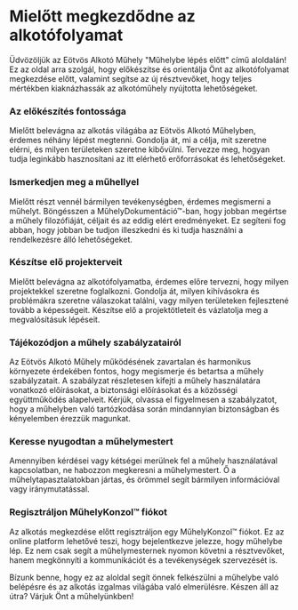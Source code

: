 
# Mielőtt megkezdődne az alkotófolyamat

Üdvözöljük az Eötvös Alkotó Műhely "Műhelybe lépés előtt" című aloldalán! Ez az oldal arra szolgál, hogy előkészítse és orientálja Önt az alkotófolyamat megkezdése előtt, valamint segítse az új résztvevőket, hogy teljes mértékben kiaknázhassák az alkotóműhely nyújtotta lehetőségeket.

<Steps>

### Az előkészítés fontossága

Mielőtt belevágna az alkotás világába az Eötvös Alkotó Műhelyben, érdemes néhány lépést megtenni. Gondolja át, mi a célja, mit szeretne elérni, és milyen területeken szeretne kibővülni. Tervezze meg, hogyan tudja leginkább hasznosítani az itt elérhető erőforrásokat és lehetőségeket.

### Ismerkedjen meg a műhellyel

Mielőtt részt vennél bármilyen tevékenységben, érdemes megismerni a műhelyt. Böngésszen a MűhelyDokumentáció™-ban, hogy jobban megértse a műhely filozófiáját, céljait és az eddig elért eredményeket. Ez segíteni fog abban, hogy jobban be tudjon illeszkedni és ki tudja használni a rendelkezésre álló lehetőségeket.

### Készítse elő projekterveit

Mielőtt belevágna az alkotófolyamatba, érdemes előre tervezni, hogy milyen projektekkel szeretne foglalkozni. Gondolja át, milyen kihívásokra és problémákra szeretne válaszokat találni, vagy milyen területeken fejlesztené tovább a képességeit. Készítse elő a projektötleteit és vázlatolja meg a megvalósításuk lépéseit.

### Tájékozódjon a műhely szabályzatairól

Az Eötvös Alkotó Műhely működésének zavartalan és harmonikus környezete érdekében fontos, hogy megismerje és betartsa a műhely szabályzatait. A szabályzat részletesen kifejti a műhely használatára vonatkozó előírásokat, a biztonsági előírásokat és a közösségi együttműködés alapelveit. Kérjük, olvassa el figyelmesen a szabályzatot, hogy a műhelyben való tartózkodása során mindannyian biztonságban és kényelemben érezzük magunkat.

### Keresse nyugodtan a műhelymestert

Amennyiben kérdései vagy kétségei merülnek fel a műhely használatával kapcsolatban, ne habozzon megkeresni a műhelymestert. Ő a műhelytapasztalatokban jártas, és örömmel segít bármilyen információval vagy iránymutatással.

### Regisztráljon MűhelyKonzol™ fiókot

Az alkotás megkezdése előtt regisztráljon egy MűhelyKonzol™ fiókot. Ez az online platform lehetővé teszi, hogy bejelentkezve jelezze, hogy műhelybe lép. Ez nem csak segít a műhelymesternek nyomon követni a résztvevőket, hanem megkönnyíti a kommunikációt és a tevékenységek szervezését is.

</Steps>

Bízunk benne, hogy ez az aloldal segít önnek felkészülni a műhelybe való belépésre és az alkotás izgalmas világába való elmerülésre. Készen áll az útra? Várjuk Önt a műhelyünkben!
